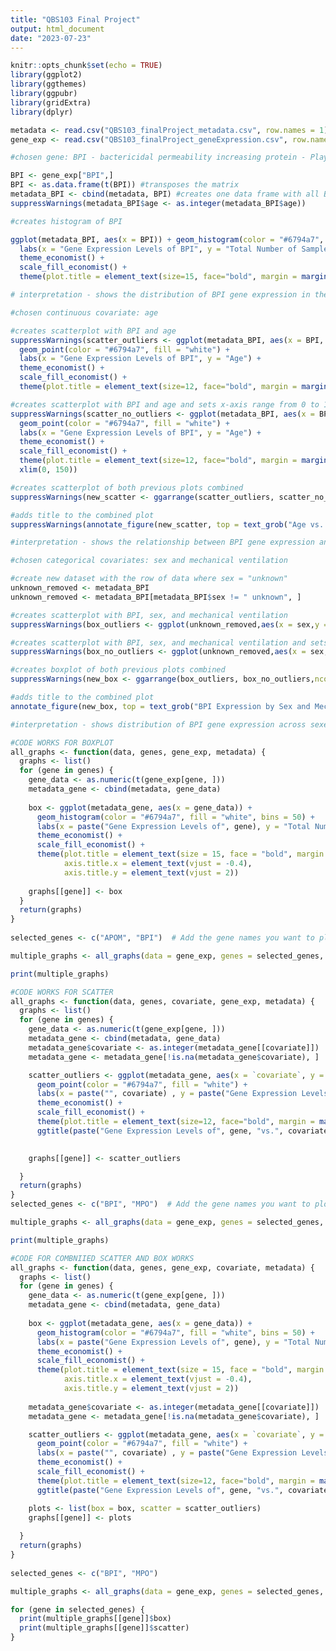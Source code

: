 ```yaml
---
title: "QBS103 Final Project"
output: html_document
date: "2023-07-23"
---
```


```r
knitr::opts_chunk$set(echo = TRUE)
library(ggplot2)
library(ggthemes)
library(ggpubr)
library(gridExtra)
library(dplyr)
```

```r
metadata <- read.csv("QBS103_finalProject_metadata.csv", row.names = 1)
gene_exp <- read.csv("QBS103_finalProject_geneExpression.csv", row.names = 1)
```


```r
#chosen gene: BPI - bactericidal permeability increasing protein - Plays a role in the immune response against bacterial infections, can kill the bacterial by targeting their cell membrane and can also increase permeability of cell membranes, encodes a lipopolysaccharide binding protein and helps with regulating inflammatory responses - information from https://www.ncbi.nlm.nih.gov/gene/671#summary

BPI <- gene_exp["BPI",]
BPI <- as.data.frame(t(BPI)) #transposes the matrix
metadata_BPI <- cbind(metadata, BPI) #creates one data frame with all BPI data
suppressWarnings(metadata_BPI$age <- as.integer(metadata_BPI$age))
```

```r
#creates histogram of BPI

ggplot(metadata_BPI, aes(x = BPI)) + geom_histogram(color = "#6794a7", fill = "white", bins = 50) + 
  labs(x = "Gene Expression Levels of BPI", y = "Total Number of Samples", title = "Distribution of Gene Expression Levels for BPI") + 
  theme_economist() + 
  scale_fill_economist() + 
  theme(plot.title = element_text(size=15, face="bold", margin = margin(10, 0, 10, 0), hjust = (0.5)), axis.title.x = element_text(vjust=-0.40), axis.title.y= element_text(vjust=2 ))

# interpretation - shows the distribution of BPI gene expression in the samples. there are more studies with lower gene expression levels of BPI with a smaller amount of samples showing higher levels of expression levels. the majority of samples are seen below the threshold of 200.
```

```r
#chosen continuous covariate: age

#creates scatterplot with BPI and age
suppressWarnings(scatter_outliers <- ggplot(metadata_BPI, aes(x = BPI, y = age)) + 
  geom_point(color = "#6794a7", fill = "white") + 
  labs(x = "Gene Expression Levels of BPI", y = "Age") + 
  theme_economist() + 
  scale_fill_economist() + 
  theme(plot.title = element_text(size=12, face="bold", margin = margin(10, 0, 10, 0)), axis.title.x = element_text(vjust=-0.40), axis.title.y= element_text(vjust=2)))

#creates scatterplot with BPI and age and sets x-axis range from 0 to 150 for easier viewing
suppressWarnings(scatter_no_outliers <- ggplot(metadata_BPI, aes(x = BPI, y = age)) + 
  geom_point(color = "#6794a7", fill = "white") + 
  labs(x = "Gene Expression Levels of BPI", y = "Age") + 
  theme_economist() + 
  scale_fill_economist() + 
  theme(plot.title = element_text(size=12, face="bold", margin = margin(10, 0, 10, 0)), axis.title.x = element_text(vjust=-0.40), axis.title.y= element_text(vjust=2)) + 
  xlim(0, 150))

#creates scatterplot of both previous plots combined
suppressWarnings(new_scatter <- ggarrange(scatter_outliers, scatter_no_outliers,ncol=2, labels = c("A: Outliers Included", "B: Outliers Excluded"))) 

#adds title to the combined plot
suppressWarnings(annotate_figure(new_scatter, top = text_grob("Age vs. Gene Expression Levels of BPI", color = "#6794a7", face = "bold", size = 14)))

#interpretation - shows the relationship between BPI gene expression and ages of individuals sampled. there is not necessarily a clear relationship that can be observed in this graph without further analysis. the points seem to be clustered towards the lower gene expression levels around ages 50-85.
```

```r
#chosen categorical covariates: sex and mechanical ventilation

#create new dataset with the row of data where sex = "unknown"
unknown_removed <- metadata_BPI
unknown_removed <- metadata_BPI[metadata_BPI$sex != " unknown", ]

#creates scatterplot with BPI, sex, and mechanical ventilation
suppressWarnings(box_outliers <- ggplot(unknown_removed,aes(x = sex,y = BPI, color = mechanical_ventilation)) + geom_boxplot() + scale_x_discrete(labels = c("Female", "Male")) + labs(x = "Sex", y = "Gene Expression Levels of BPI", color = "Mechanical Ventilation") + theme_economist() + scale_color_manual(values = c('#014d64','#6794a7')) + theme(plot.title = element_text(size=15, face="bold", margin = margin(10, 0, 10, 0), hjust = (0.5)), axis.title.x = element_text(vjust=-0.40), axis.title.y= element_text(vjust=2))) 

#creates scatterplot with BPI, sex, and mechanical ventilation and sets y-axis range from 0 to 200 for easier viewing
suppressWarnings(box_no_outliers <- ggplot(unknown_removed,aes(x = sex,y = BPI, color = mechanical_ventilation)) + geom_boxplot() + scale_x_discrete(labels = c("Female", "Male")) + labs(x = "Sex", y = "Gene Expression Levels of BPI", color = "Mechanical Ventilation") + theme_economist() + scale_color_manual(values = c('#014d64','#6794a7')) + theme(plot.title = element_text(size=15, face="bold", margin = margin(10, 0, 10, 0), hjust = (0.5)), axis.title.x = element_text(vjust=-0.40), axis.title.y= element_text(vjust=2)) + ylim(0, 200))

#creates boxplot of both previous plots combined
suppressWarnings(new_box <- ggarrange(box_outliers, box_no_outliers,ncol=2, labels = c("A: Outliers Included", "B: Outliers Excluded")))

#adds title to the combined plot
annotate_figure(new_box, top = text_grob("BPI Expression by Sex and Mechanical Ventilation", color = "#6794a7", face = "bold", size = 14))

#interpretation - shows distribution of BPI gene expression across sexes and ventilation categories. from the graph on the right, we can see that the samples with mechanical ventilation have a higher mean gene expression level. this is true for both males and females. the mechanical ventilation groups have a higher iqr when compared to the groups without mechanical ventilation. the females from the study seem to have a higher mean gene expression level than the males.
```


```r
#CODE WORKS FOR BOXPLOT 
all_graphs <- function(data, genes, gene_exp, metadata) {
  graphs <- list()
  for (gene in genes) {
    gene_data <- as.numeric(t(gene_exp[gene, ]))
    metadata_gene <- cbind(metadata, gene_data)
    
    box <- ggplot(metadata_gene, aes(x = gene_data)) +
      geom_histogram(color = "#6794a7", fill = "white", bins = 50) + 
      labs(x = paste("Gene Expression Levels of", gene), y = "Total Number of Samples", title = paste("Distribution of Gene Expression Levels for", gene)) + 
      theme_economist() + 
      scale_fill_economist() + 
      theme(plot.title = element_text(size = 15, face = "bold", margin = margin(10, 0, 10, 0), hjust = 0.5),
            axis.title.x = element_text(vjust = -0.4),
            axis.title.y = element_text(vjust = 2))
    
    graphs[[gene]] <- box
  }
  return(graphs)
}
  
selected_genes <- c("APOM", "BPI")  # Add the gene names you want to plot

multiple_graphs <- all_graphs(data = gene_exp, genes = selected_genes, gene_exp = gene_exp, metadata = metadata)

print(multiple_graphs)

```


```r
#CODE WORKS FOR SCATTER
all_graphs <- function(data, genes, covariate, gene_exp, metadata) {
  graphs <- list()
  for (gene in genes) {
    gene_data <- as.numeric(t(gene_exp[gene, ]))
    metadata_gene <- cbind(metadata, gene_data)
    metadata_gene$covariate <- as.integer(metadata_gene[[covariate]])
    metadata_gene <- metadata_gene[!is.na(metadata_gene$covariate), ]

    scatter_outliers <- ggplot(metadata_gene, aes(x = `covariate`, y = gene_data)) + 
      geom_point(color = "#6794a7", fill = "white") + 
      labs(x = paste("", covariate) , y = paste("Gene Expression Levels of", gene), title = paste("", covariate, "vs. Gene Expression Levels of", gene)) + 
      theme_economist() + 
      scale_fill_economist() + 
      theme(plot.title = element_text(size=12, face="bold", margin = margin(10, 0, 10, 0)), axis.title.x = element_text(vjust=-0.40), axis.title.y = element_text(vjust = 2)) + scale_x_continuous(breaks = seq(0, 100, by = 10)) + scale_y_continuous(breaks = seq(0, 500, by = 50)) + 
      ggtitle(paste("Gene Expression Levels of", gene, "vs.", covariate))

    
    graphs[[gene]] <- scatter_outliers

  }
  return(graphs)
}
selected_genes <- c("BPI", "MPO")  # Add the gene names you want to plot

multiple_graphs <- all_graphs(data = gene_exp, genes = selected_genes, covariate = "ventilator.free_days", gene_exp = gene_exp, metadata = metadata)

print(multiple_graphs)


```

```r
#CODE FOR COMBNIIED SCATTER AND BOX WORKS
all_graphs <- function(data, genes, gene_exp, covariate, metadata) {
  graphs <- list()
  for (gene in genes) {
    gene_data <- as.numeric(t(gene_exp[gene, ]))
    metadata_gene <- cbind(metadata, gene_data)
    
    box <- ggplot(metadata_gene, aes(x = gene_data)) +
      geom_histogram(color = "#6794a7", fill = "white", bins = 50) + 
      labs(x = paste("Gene Expression Levels of", gene), y = "Total Number of Samples", title = paste("Distribution of Gene Expression Levels for", gene)) + 
      theme_economist() + 
      scale_fill_economist() + 
      theme(plot.title = element_text(size = 15, face = "bold", margin = margin(10, 0, 10, 0), hjust = 0.5),
            axis.title.x = element_text(vjust = -0.4),
            axis.title.y = element_text(vjust = 2))
    
    metadata_gene$covariate <- as.integer(metadata_gene[[covariate]])
    metadata_gene <- metadata_gene[!is.na(metadata_gene$covariate), ]

    scatter_outliers <- ggplot(metadata_gene, aes(x = `covariate`, y = gene_data)) + 
      geom_point(color = "#6794a7", fill = "white") + 
      labs(x = paste("", covariate) , y = paste("Gene Expression Levels of", gene), title = paste("", covariate, "vs. Gene Expression Levels of", gene)) + 
      theme_economist() + 
      scale_fill_economist() + 
      theme(plot.title = element_text(size=12, face="bold", margin = margin(10, 0, 10, 0)), axis.title.x = element_text(vjust=-0.40), axis.title.y = element_text(vjust = 2)) + scale_x_continuous(breaks = seq(0, 100, by = 10)) + scale_y_continuous(breaks = seq(0, 500, by = 50)) + 
      ggtitle(paste("Gene Expression Levels of", gene, "vs.", covariate))

    plots <- list(box = box, scatter = scatter_outliers)
    graphs[[gene]] <- plots
    
  }
  return(graphs)
}
  
selected_genes <- c("BPI", "MPO")

multiple_graphs <- all_graphs(data = gene_exp, genes = selected_genes, covariate = "age", gene_exp = gene_exp, metadata = metadata)

for (gene in selected_genes) {
  print(multiple_graphs[[gene]]$box)
  print(multiple_graphs[[gene]]$scatter)
}
```